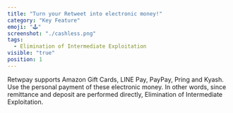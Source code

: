 ---
title: "Turn your Retweet into electronic money!"
category: "Key Feature"
emoji: "🕹️"
screenshot: "./cashless.png"
tags:
  - Elimination of Intermediate Exploitation
visible: "true"
position: 1
---

Retwpay supports Amazon Gift Cards, LINE Pay, PayPay, Pring and Kyash. Use the personal payment of these electronic money. In other words, since remittance and deposit are performed directly, Elimination of Intermediate Exploitation.